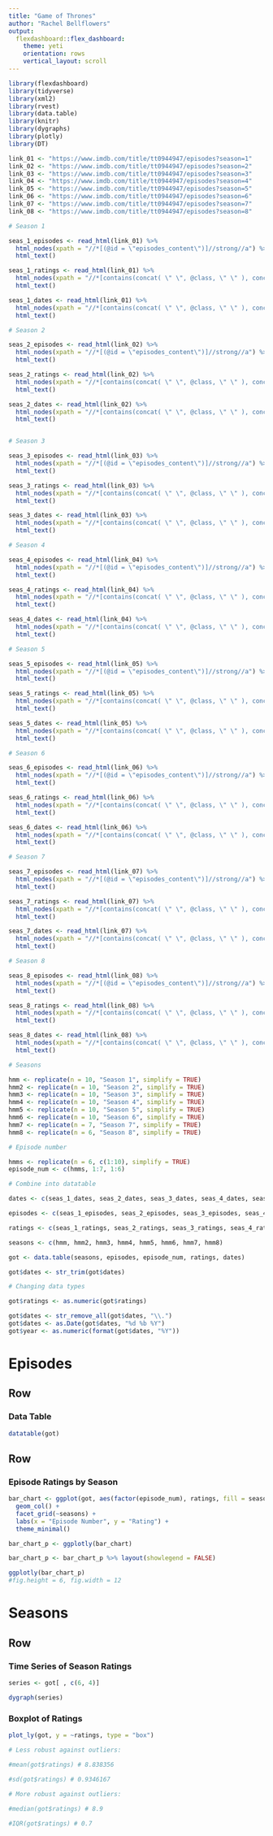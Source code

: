```yaml
---
title: "Game of Thrones"
author: "Rachel Bellflowers"
output: 
  flexdashboard::flex_dashboard:
    theme: yeti
    orientation: rows
    vertical_layout: scroll
---
```


```r
library(flexdashboard)
library(tidyverse)
library(xml2)
library(rvest)
library(data.table)
library(knitr)
library(dygraphs)
library(plotly)
library(DT)
```

```r
link_01 <- "https://www.imdb.com/title/tt0944947/episodes?season=1"
link_02 <- "https://www.imdb.com/title/tt0944947/episodes?season=2"
link_03 <- "https://www.imdb.com/title/tt0944947/episodes?season=3"
link_04 <- "https://www.imdb.com/title/tt0944947/episodes?season=4"
link_05 <- "https://www.imdb.com/title/tt0944947/episodes?season=5"
link_06 <- "https://www.imdb.com/title/tt0944947/episodes?season=6"
link_07 <- "https://www.imdb.com/title/tt0944947/episodes?season=7"
link_08 <- "https://www.imdb.com/title/tt0944947/episodes?season=8"

# Season 1

seas_1_episodes <- read_html(link_01) %>%
  html_nodes(xpath = "//*[(@id = \"episodes_content\")]//strong//a") %>%
  html_text()

seas_1_ratings <- read_html(link_01) %>%
  html_nodes(xpath = "//*[contains(concat( \" \", @class, \" \" ), concat( \" \", \"ipl-rating-star\", \" \" )) and contains(concat( \" \", @class, \" \" ), concat( \" \", \"small\", \" \" ))]//*[contains(concat( \" \", @class, \" \" ), concat( \" \", \"ipl-rating-star__rating\", \" \" ))]") %>%
  html_text()

seas_1_dates <- read_html(link_01) %>%
  html_nodes(xpath = "//*[contains(concat( \" \", @class, \" \" ), concat( \" \", \"airdate\", \" \" ))]") %>%
  html_text()

# Season 2

seas_2_episodes <- read_html(link_02) %>%
  html_nodes(xpath = "//*[(@id = \"episodes_content\")]//strong//a") %>%
  html_text()

seas_2_ratings <- read_html(link_02) %>%
  html_nodes(xpath = "//*[contains(concat( \" \", @class, \" \" ), concat( \" \", \"ipl-rating-star\", \" \" )) and contains(concat( \" \", @class, \" \" ), concat( \" \", \"small\", \" \" ))]//*[contains(concat( \" \", @class, \" \" ), concat( \" \", \"ipl-rating-star__rating\", \" \" ))]") %>%
  html_text()

seas_2_dates <- read_html(link_02) %>%
  html_nodes(xpath = "//*[contains(concat( \" \", @class, \" \" ), concat( \" \", \"airdate\", \" \" ))]") %>%
  html_text()


# Season 3

seas_3_episodes <- read_html(link_03) %>%
  html_nodes(xpath = "//*[(@id = \"episodes_content\")]//strong//a") %>%
  html_text()

seas_3_ratings <- read_html(link_03) %>%
  html_nodes(xpath = "//*[contains(concat( \" \", @class, \" \" ), concat( \" \", \"ipl-rating-star\", \" \" )) and contains(concat( \" \", @class, \" \" ), concat( \" \", \"small\", \" \" ))]//*[contains(concat( \" \", @class, \" \" ), concat( \" \", \"ipl-rating-star__rating\", \" \" ))]") %>%
  html_text()

seas_3_dates <- read_html(link_03) %>%
  html_nodes(xpath = "//*[contains(concat( \" \", @class, \" \" ), concat( \" \", \"airdate\", \" \" ))]") %>%
  html_text()

# Season 4

seas_4_episodes <- read_html(link_04) %>%
  html_nodes(xpath = "//*[(@id = \"episodes_content\")]//strong//a") %>%
  html_text()

seas_4_ratings <- read_html(link_04) %>%
  html_nodes(xpath = "//*[contains(concat( \" \", @class, \" \" ), concat( \" \", \"ipl-rating-star\", \" \" )) and contains(concat( \" \", @class, \" \" ), concat( \" \", \"small\", \" \" ))]//*[contains(concat( \" \", @class, \" \" ), concat( \" \", \"ipl-rating-star__rating\", \" \" ))]") %>%
  html_text()

seas_4_dates <- read_html(link_04) %>%
  html_nodes(xpath = "//*[contains(concat( \" \", @class, \" \" ), concat( \" \", \"airdate\", \" \" ))]") %>%
  html_text()

# Season 5

seas_5_episodes <- read_html(link_05) %>%
  html_nodes(xpath = "//*[(@id = \"episodes_content\")]//strong//a") %>%
  html_text()

seas_5_ratings <- read_html(link_05) %>%
  html_nodes(xpath = "//*[contains(concat( \" \", @class, \" \" ), concat( \" \", \"ipl-rating-star\", \" \" )) and contains(concat( \" \", @class, \" \" ), concat( \" \", \"small\", \" \" ))]//*[contains(concat( \" \", @class, \" \" ), concat( \" \", \"ipl-rating-star__rating\", \" \" ))]") %>%
  html_text()

seas_5_dates <- read_html(link_05) %>%
  html_nodes(xpath = "//*[contains(concat( \" \", @class, \" \" ), concat( \" \", \"airdate\", \" \" ))]") %>%
  html_text()

# Season 6

seas_6_episodes <- read_html(link_06) %>%
  html_nodes(xpath = "//*[(@id = \"episodes_content\")]//strong//a") %>%
  html_text()

seas_6_ratings <- read_html(link_06) %>%
  html_nodes(xpath = "//*[contains(concat( \" \", @class, \" \" ), concat( \" \", \"ipl-rating-star\", \" \" )) and contains(concat( \" \", @class, \" \" ), concat( \" \", \"small\", \" \" ))]//*[contains(concat( \" \", @class, \" \" ), concat( \" \", \"ipl-rating-star__rating\", \" \" ))]") %>%
  html_text()

seas_6_dates <- read_html(link_06) %>%
  html_nodes(xpath = "//*[contains(concat( \" \", @class, \" \" ), concat( \" \", \"airdate\", \" \" ))]") %>%
  html_text()

# Season 7

seas_7_episodes <- read_html(link_07) %>%
  html_nodes(xpath = "//*[(@id = \"episodes_content\")]//strong//a") %>%
  html_text()

seas_7_ratings <- read_html(link_07) %>%
  html_nodes(xpath = "//*[contains(concat( \" \", @class, \" \" ), concat( \" \", \"ipl-rating-star\", \" \" )) and contains(concat( \" \", @class, \" \" ), concat( \" \", \"small\", \" \" ))]//*[contains(concat( \" \", @class, \" \" ), concat( \" \", \"ipl-rating-star__rating\", \" \" ))]") %>%
  html_text()

seas_7_dates <- read_html(link_07) %>%
  html_nodes(xpath = "//*[contains(concat( \" \", @class, \" \" ), concat( \" \", \"airdate\", \" \" ))]") %>%
  html_text()

# Season 8

seas_8_episodes <- read_html(link_08) %>%
  html_nodes(xpath = "//*[(@id = \"episodes_content\")]//strong//a") %>%
  html_text()

seas_8_ratings <- read_html(link_08) %>%
  html_nodes(xpath = "//*[contains(concat( \" \", @class, \" \" ), concat( \" \", \"ipl-rating-star\", \" \" )) and contains(concat( \" \", @class, \" \" ), concat( \" \", \"small\", \" \" ))]//*[contains(concat( \" \", @class, \" \" ), concat( \" \", \"ipl-rating-star__rating\", \" \" ))]") %>%
  html_text()

seas_8_dates <- read_html(link_08) %>%
  html_nodes(xpath = "//*[contains(concat( \" \", @class, \" \" ), concat( \" \", \"airdate\", \" \" ))]") %>%
  html_text()
```


```r
# Seasons

hmm <- replicate(n = 10, "Season 1", simplify = TRUE)
hmm2 <- replicate(n = 10, "Season 2", simplify = TRUE)
hmm3 <- replicate(n = 10, "Season 3", simplify = TRUE)
hmm4 <- replicate(n = 10, "Season 4", simplify = TRUE)
hmm5 <- replicate(n = 10, "Season 5", simplify = TRUE)
hmm6 <- replicate(n = 10, "Season 6", simplify = TRUE)
hmm7 <- replicate(n = 7, "Season 7", simplify = TRUE)
hmm8 <- replicate(n = 6, "Season 8", simplify = TRUE)

# Episode number

hmms <- replicate(n = 6, c(1:10), simplify = TRUE)
episode_num <- c(hmms, 1:7, 1:6)

# Combine into datatable

dates <- c(seas_1_dates, seas_2_dates, seas_3_dates, seas_4_dates, seas_5_dates, seas_6_dates, seas_7_dates, seas_8_dates)

episodes <- c(seas_1_episodes, seas_2_episodes, seas_3_episodes, seas_4_episodes, seas_5_episodes, seas_6_episodes, seas_7_episodes, seas_8_episodes)

ratings <- c(seas_1_ratings, seas_2_ratings, seas_3_ratings, seas_4_ratings, seas_5_ratings, seas_6_ratings, seas_7_ratings, seas_8_ratings)

seasons <- c(hmm, hmm2, hmm3, hmm4, hmm5, hmm6, hmm7, hmm8)

got <- data.table(seasons, episodes, episode_num, ratings, dates)

got$dates <- str_trim(got$dates)

# Changing data types

got$ratings <- as.numeric(got$ratings)

got$dates <- str_remove_all(got$dates, "\\.")
got$dates <- as.Date(got$dates, "%d %b %Y")
got$year <- as.numeric(format(got$dates, "%Y"))
```


Episodes
=======================================================================

Row
-----------------------------------------------------------------------
### Data Table

```r
datatable(got)
```

Row
-----------------------------------------------------------------------
### Episode Ratings by Season

```r
bar_chart <- ggplot(got, aes(factor(episode_num), ratings, fill = seasons)) +
  geom_col() +
  facet_grid(~seasons) +
  labs(x = "Episode Number", y = "Rating") +
  theme_minimal() 

bar_chart_p <- ggplotly(bar_chart)

bar_chart_p <- bar_chart_p %>% layout(showlegend = FALSE)

ggplotly(bar_chart_p)
#fig.height = 6, fig.width = 12
```

Seasons
=======================================================================

Row
-----------------------------------------------------------------------

### Time Series of Season Ratings

```r
series <- got[ , c(6, 4)]

dygraph(series)
```

### Boxplot of Ratings

```r
plot_ly(got, y = ~ratings, type = "box")

# Less robust against outliers:

#mean(got$ratings) # 8.838356
 
#sd(got$ratings) # 0.9346167

# More robust against outliers:

#median(got$ratings) # 8.9

#IQR(got$ratings) # 0.7
```

